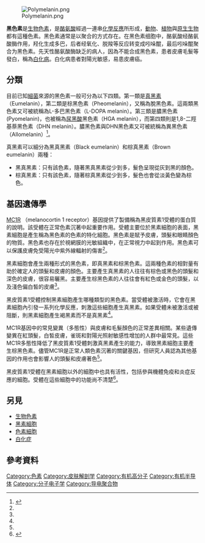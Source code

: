 {{多個問題|
{{expand|time=2010-02-07T05:42:48+00:00}}
{{Expert|time=2015-12-14T03:57:40+00:00}}
}}

{{Distinguish|褪黑素}}

[[File:Polymelanin.png|thumb]]

'''黑色素'''是[[生物色素|生物色素]]，是[[酪氨酸|酪氨酸]]經過一連串[[化學反應|化學反應]]所形成，[[動物|動物]]、[[植物|植物]]與[[原生生物|原生生物]]都有這種色素。黑色素通常是以聚合的方式存在。在黑色素细胞中，酪氨酸经酪氨酸酶作用，羟化生成多巴，后者经氧化、脱羧等反应转变成吲哚醌，最后吲哚醌聚合为黑色素。先天性酪氨酸酶缺乏的病人，因為不能合成黑色素，患者皮膚毛髮等發白，稱為[[白化病|白化病]]。白化病患者對陽光敏感，易患皮膚癌。

==分類==
目前已知[[細菌|細菌]]來源的黑色素一般可分為以下四類。第一類是[[真黑素|真黑素]]（Eumelanin），第二類是棕黑色素（Pheomelanin），又稱為脫黑色素。這兩類黑色素又可被統稱為L-多巴黑色素（L-DOPA melanin）。第三類是膿黑色素(Pyomelanin)，也被稱為[[尿黑酸|尿黑酸]]黑色素（HGA melanin），而第四類則是1,8-二羥基萘黑色素（DHN melanin）。膿黑色素與DHN黑色素又可被統稱為異黑色素（Allomelanin）<ref>{{cite journal |author1=柴保中 |author2=王禾 |author3=彭珍榮 |author4=沈萍 |author5=陳向東 |title=細菌黑色素的合成途徑及生物功能研究進展 |journal=微生物學通報 |date=2014 |issue=2 |pages=334-343 |accessdate=2020-03-18}}</ref>。

真黑素可以細分為黑真黑素（Black eumelanin）和棕真黑素（Brown eumelanin）兩種： 

*黑真黑素：只有該色素，隨著黑真黑素從少到多，髮色呈現從灰到黑的顏色。 
*棕真黑素：只有該色素，隨著棕真黑素從少到多，髮色也會從淡黃色變為棕色。

==基因遺傳學==
[[MC1R|MC1R]] （melanocortin 1 receptor）基因提供了製備稱為黑皮質素1受體的蛋白質的說明。該受體在正常色素沉著中起重要作用。受體主要位於黑素細胞的表面，黑素細胞是產生稱為黑色素的色素的特化細胞。黑色素是賦予皮膚，頭髮和眼睛顏色的物質。黑色素也存在於視網膜的光敏組織中，在正常視力中起到作用。黑色素可以保護皮膚免受陽光中紫外線輻射的傷害<ref name=a/>。

黑素細胞會產生兩種形式的黑色素，即真黑素和棕黑色素。這兩種色素的相對量有助於確定人的頭髮和皮膚的顏色。主要產生真黑素的人往往​​有棕色或黑色的頭髮和深色的皮膚，很容易曬黑。主要產生棕黑色素的人往往​​會有紅色或金色的頭髮，以及淺色偏白皙的皮膚<ref name=a/>。

黑皮質素1受體控制黑素細胞產生哪種類型的黑色素。當受體被激活時，它會在黑素細胞內引發一系列化學反應，刺激這些細胞產生真黑素。如果受體未被激活或被阻斷，則黑素細胞產生褐黑素而不是真黑素<ref name=a/>。

MC1R基因中的常見變異（多態性）與皮膚和毛髮顏色的正常差異相關。某些遺傳變異在紅頭髮，白皙皮膚，雀斑和對陽光照射敏感性增加的人群中最常見。這些MC1R多態性降低了黑皮質素1受體刺激真黑素產生的能力，導致黑素細胞主要產生棕黑色素。儘管MC1R是正常人類色素沉著的關鍵基因，但研究人員認為其他基因的作用也會影響人的頭髮和皮膚著色<ref name=a/>。

黑皮質素1受體在黑素細胞以外的細胞中也具有活性，包括參與機體免疫和炎症反應的細胞。受體在這些細胞中的功能尚不清楚<ref name=a>{{cite web |title=MC1R gene |url=https://ghr.nlm.nih.gov/gene/MC1R |website=United States National Library of Medicine |archiveurl=https://web.archive.org/web/20200928163636/https://ghr.nlm.nih.gov/gene/MC1R |archivedate=2020-09-28 |language=en |date=2020-03-17 |access-date=2019-03-06 |dead-url=no }}</ref>。

==另見==
* [[生物色素|生物色素]]
* [[黑素細胞|黑素細胞]]
* [[色素細胞|色素細胞]]
* [[白化症|白化症]]

==參考資料==
{{Reflist}}

{{Pathology}}

{{Authority control}}
[[Category:色素|Category:色素]]
[[Category:皮肤解剖学|Category:皮肤解剖学]]
[[Category:有机高分子|Category:有机高分子]]
[[Category:有机半导体|Category:有机半导体]]
[[Category:分子电子学|Category:分子电子学]]
[[Category:导电聚合物|Category:导电聚合物]]